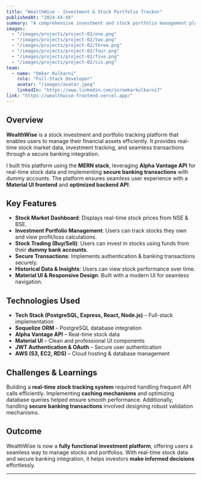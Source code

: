 ---
title: "WealthWise - Investment & Stock Portfolio Tracker"
publishedAt: "2024-XX-XX"
summary: "A comprehensive investment and stock portfolio management platform that allows users to track, buy, and sell stocks with real-time market data."
images:
  - "/images/projects/project-02/one.png"
  - "/images/projects/project-02/two.png"
  - "/images/projects/project-02/three.png"
  - "/images/projects/project-02/four.png"
  - "/images/projects/project-02/five.png"
  - "/images/projects/project-02/six.png"
team: 
  - name: "Omkar Kulkarni"
    role: "Full-Stack Developer"
    avatar: "/images/avatar.jpeg"
    linkedIn: "https://www.linkedin.com/in/omkarkulkarni7"
link: "https://wealthwise-frontend.vercel.app/"
---

## Overview

**WealthWise** is a stock investment and portfolio tracking platform that enables users to manage their financial assets efficiently. It provides real-time stock market data, investment tracking, and seamless transactions through a secure banking integration.

I built this platform using the **MERN stack**, leveraging **Alpha Vantage API** for real-time stock data and implementing **secure banking transactions** with dummy accounts. The platform ensures seamless user experience with a **Material UI frontend** and **optimized backend API**.

## Key Features

- **Stock Market Dashboard**: Displays real-time stock prices from NSE & BSE.
- **Investment Portfolio Management**: Users can track stocks they own and view profit/loss calculations.
- **Stock Trading (Buy/Sell)**: Users can invest in stocks using funds from their **dummy bank accounts**.
- **Secure Transactions**: Implements authentication & banking transactions securely.
- **Historical Data & Insights**: Users can view stock performance over time.
- **Material UI & Responsive Design**: Built with a modern UI for seamless navigation.

## Technologies Used

- **Tech Stack (PostgreSQL, Express, React, Node.js)** – Full-stack implementation  
- **Sequelize ORM** – PostgreSQL database integration  
- **Alpha Vantage API** – Real-time stock data  
- **Material UI** – Clean and professional UI components  
- **JWT Authentication & OAuth** – Secure user authentication  
- **AWS (S3, EC2, RDS)** – Cloud hosting & database management  

## Challenges & Learnings

Building a **real-time stock tracking system** required handling frequent API calls efficiently. Implementing **caching mechanisms** and optimizing database queries helped ensure smooth performance. Additionally, handling **secure banking transactions** involved designing robust validation mechanisms.

## Outcome

WealthWise is now a **fully functional investment platform**, offering users a seamless way to manage stocks and portfolios. With real-time stock data and secure banking integration, it helps investors **make informed decisions** effortlessly.

---

